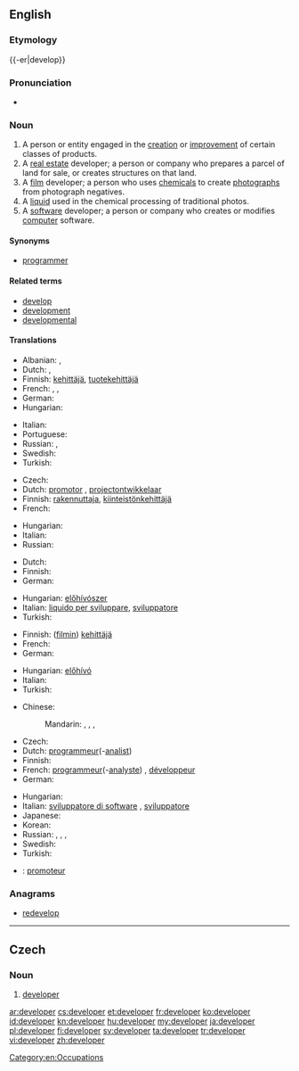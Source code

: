 ==English==
{{wikipedia|dab=developer}}
{{rft|fragment=programmer and developer}}

===Etymology===
{{-er|develop}}

===Pronunciation===
* {{IPA|/dəˈvɛləpɚ/}}

===Noun===
{{en-noun}}

# A person or entity engaged in the [[creation]] or [[improvement]] of certain classes of products.
# A [[real estate]] developer; a person or company who prepares a parcel of land for sale, or creates structures on that land.
# A [[film]] developer; a person who uses [[chemical]]s to create [[photograph]]s from photograph negatives.
# A [[liquid]] used in the chemical processing of traditional photos.
# A [[software]] developer; a person or company who creates or modifies [[computer]] software.

====Synonyms====
* {{sense|person or company who writes computer software}} [[programmer]]

====Related terms====
* [[develop]]
* [[development]]
* [[developmental]]

====Translations====
{{trans-top|someone engaged product creation and improvement}}
* Albanian: {{t|sq|zhvillues|m}}, {{t|sq|zhvilluese|f}}
* Dutch: {{t-|nl|ontwikkelaar|m}}, {{t-|nl|ontwerper|m}}
* Finnish: [[kehittäjä]], [[tuotekehittäjä]]
* French: {{t|fr|concepteur|m}}, {{t|fr|développeur|m}}, {{t|fr|créateur|m}}
* German: {{t+|de|Entwickler|m}}
* Hungarian: {{t+|hu|fejlesztő}}
{{trans-mid}}
* Italian: {{t-|it|sviluppatore|m}}
* Portuguese: {{t|pt|desenvolvidor}}
* Russian: {{t|ru|разработчик|m|tr=razrabótčik|sc=Cyrl}}, {{t|ru|разработчица|m|tr=razrabótčica|sc=Cyrl}}
* Swedish: {{t|sv|utvecklare|c}}
* Turkish: {{t|tr|geliştirici}}
{{trans-bottom}}

{{trans-top|real estate developer}}
* Czech: {{t|cs|developer|m}}
* Dutch: [[promotor]] {{m}}, [[projectontwikkelaar]] {{m}}
* Finnish: [[rakennuttaja]], [[kiinteistönkehittäjä]]
* French: {{t|fr|promoteur}}
{{trans-mid}}
* Hungarian: {{t+|hu|fejlesztő}}
* Italian: {{t-|it|sviluppatore|m}}
* Russian: {{t|ru|застройщик|m|tr=zastrójščik|sc=Cyrl}}
{{trans-bottom}}

{{trans-top|liquid used in chemical film processing}}
* Dutch: {{t-|nl|ontwikkelaar|m}}
* Finnish: {{t-|fi|kehitin}}
* German: {{t+|de|Entwickler|m}}
{{trans-mid}}
* Hungarian: [[előhívószer]]
* Italian: [[liquido per sviluppare]], {{m}}[[sviluppatore]] {{m}}
* Turkish: {{t|tr|developman maddesi}}
{{trans-bottom}}

{{trans-top|film developer}}
* Finnish: ([[filmi|filmin]]) [[kehittäjä]]
* French: {{t|fr|révélateur|m}}
* German: {{t+|de|Entwickler|m}}
{{trans-mid}}
* Hungarian: [[előhívó]]
* Italian: {{t-|it|sviluppatore|m}}
* Turkish: {{t|tr|film banyosu ilacı|tr=ilâcı}}
{{trans-bottom}}

{{trans-top|software programmer}}
* Chinese:
*: Mandarin: {{t|zh|開發人員|sc=Hani}}, {{t|zh|开发人员|tr=kāifā rényuán|sc=Hani}}, {{t|zh|程序員|sc=Hani}}, {{t|zh|程序员|tr=chéngxùyuán|sc=Hani}}
* Czech: {{t-|cs|vývojář|m}}
* Dutch: [[programmeur]](-[[analist]]) {{m}}
* Finnish: {{t+|fi|ohjelmoija}}
* French: [[programmeur]](-[[analyste]]) {{m}}, [[développeur]] {{m}}
* German: {{t+|de|Entwickler|m}}
{{trans-mid}}
* Hungarian: {{t+|hu|fejlesztő}}
* Italian: [[sviluppatore di software]] {{m}}, [[sviluppatore]] {{m}}
* Japanese: {{t-|ja|プログラマー|tr=puroguramā}}
* Korean: {{t|ko|프로그래머|tr=peurogeuraemeo|sc=Kore}}
* Russian: {{t|ru|программист|m|tr=programmíst|sc=Cyrl}}, {{t|ru|программистка|f|tr=programmístka|sc=Cyrl}}, {{t|ru|разработчик|m|tr=razrabótčik|sc=Cyrl}}, {{t|ru|разработчица|f|tr=razrabótčica|sc=Cyrl}}
* Swedish: {{t|sv|mjukvaruutvecklare|c}}
* Turkish: {{t|tr|yazılım uzmanı}}
{{trans-bottom}}

{{checktrans-top}}
* {{ttbc|fr}}: [[promoteur]] {{m}}
{{trans-bottom}}

===Anagrams===
* [[redevelop#English|redevelop]]

[[Category:en:Occupations]]

----

==Czech==

===Noun===
{{cs-noun|g=m}}

# [[#English|developer]] {{gloss|real estate developer}}

[[ar:developer]]
[[cs:developer]]
[[et:developer]]
[[fr:developer]]
[[ko:developer]]
[[id:developer]]
[[kn:developer]]
[[hu:developer]]
[[my:developer]]
[[ja:developer]]
[[pl:developer]]
[[fi:developer]]
[[sv:developer]]
[[ta:developer]]
[[tr:developer]]
[[vi:developer]]
[[zh:developer]]